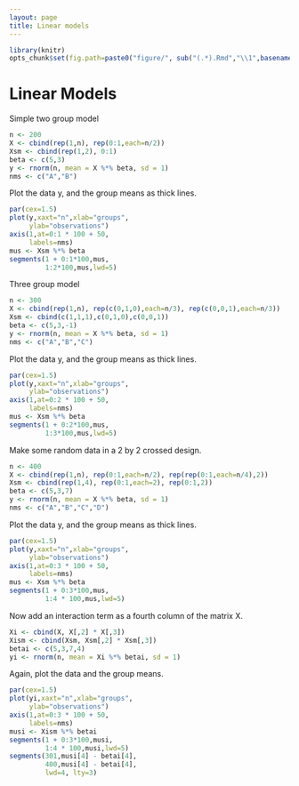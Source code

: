 ```yaml
---
layout: page
title: Linear models
---
```


```r
library(knitr)
opts_chunk$set(fig.path=paste0("figure/", sub("(.*).Rmd","\\1",basename(knitr:::knit_concord$get('infile'))), "-"))
```

# Linear Models

Simple two group model

```r
n <- 200
X <- cbind(rep(1,n), rep(0:1,each=n/2))
Xsm <- cbind(rep(1,2), 0:1)
beta <- c(5,3)
y <- rnorm(n, mean = X %*% beta, sd = 1)
nms <- c("A","B")
```

Plot the data y, and the group means as thick lines.

```r
par(cex=1.5)
plot(y,xaxt="n",xlab="groups",
     ylab="observations")
axis(1,at=0:1 * 100 + 50,
     labels=nms)
mus <- Xsm %*% beta
segments(1 + 0:1*100,mus,
         1:2*100,mus,lwd=5)
```

Three group model

```r
n <- 300
X <- cbind(rep(1,n), rep(c(0,1,0),each=n/3), rep(c(0,0,1),each=n/3))
Xsm <- cbind(c(1,1,1),c(0,1,0),c(0,0,1))
beta <- c(5,3,-1)
y <- rnorm(n, mean = X %*% beta, sd = 1)
nms <- c("A","B","C")
```

Plot the data y, and the group means as thick lines.

```r
par(cex=1.5)
plot(y,xaxt="n",xlab="groups",
     ylab="observations")
axis(1,at=0:2 * 100 + 50,
     labels=nms)
mus <- Xsm %*% beta
segments(1 + 0:2*100,mus,
         1:3*100,mus,lwd=5)
```


Make some random data in a 2 by 2 crossed design.

```r
n <- 400
X <- cbind(rep(1,n), rep(0:1,each=n/2), rep(rep(0:1,each=n/4),2))
Xsm <- cbind(rep(1,4), rep(0:1,each=2), rep(0:1,2))
beta <- c(5,3,7)
y <- rnorm(n, mean = X %*% beta, sd = 1)
nms <- c("A","B","C","D")
```

Plot the data y, and the group means as thick lines.

```r
par(cex=1.5)
plot(y,xaxt="n",xlab="groups",
     ylab="observations")
axis(1,at=0:3 * 100 + 50,
     labels=nms)
mus <- Xsm %*% beta
segments(1 + 0:3*100,mus,
         1:4 * 100,mus,lwd=5)
```

Now add an interaction term as a fourth column of the matrix X.

```r
Xi <- cbind(X, X[,2] * X[,3])
Xism <- cbind(Xsm, Xsm[,2] * Xsm[,3])
betai <- c(5,3,7,4)
yi <- rnorm(n, mean = Xi %*% betai, sd = 1)
```

Again, plot the data and the group means.

```r
par(cex=1.5)
plot(yi,xaxt="n",xlab="groups",
     ylab="observations")
axis(1,at=0:3 * 100 + 50,
     labels=nms)
musi <- Xism %*% betai
segments(1 + 0:3*100,musi,
         1:4 * 100,musi,lwd=5)
segments(301,musi[4] - betai[4],
         400,musi[4] - betai[4],
         lwd=4, lty=3)
```
